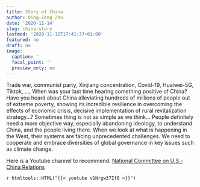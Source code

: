 ```yaml
---
title: Story of China
author: Qing-Zeng Zhu
date: '2020-11-14'
slug: china-story
lastmod: '2020-11-12T17:41:37+01:00'
featured: no
draft: no
image:
  caption: ''
  focal_point: ''
  preview_only: no
---
```

Trade war, communist party, Xinjiang concentration, Covid-19, Huaiwei-5G, Tiktok, ..., When was your last time hearing something positive of China? Have you heard about China alleviating hundreds of millions of people out of extreme poverty, showing its incredible  resilience in overcoming the effects of economic crisis, decisive implementation of rural revitalization strategy...? Sometimes thing is not as simple as we think... People definitely need a more objective way, especially abandoning ideology, to understand China, and the people living there. When we look at what is happening in the West, their systems are facing unprecedented challenges. We need to cooperate and embrace diversities of global governance in key issues such as climate change.

Here is a Youtube channel to recommend: [National Committee on U.S.-China Relations](https://www.youtube.com/channel/UC1E5-wg_F4vFWWsP-CTcP1g)

`r htmltools::HTML("{{< youtube v1Nrgw37If0 >}}")`
